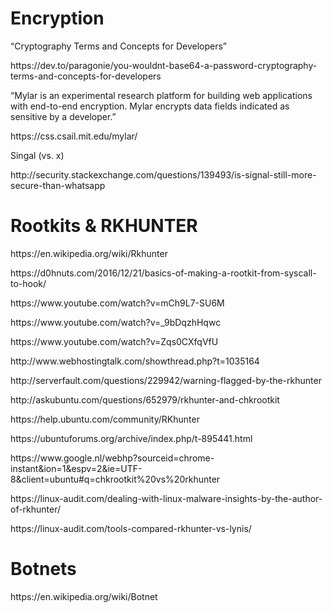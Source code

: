 

# Encryption

"Cryptography Terms and Concepts for Developers"

https://dev.to/paragonie/you-wouldnt-base64-a-password-cryptography-terms-and-concepts-for-developers

"Mylar is an experimental research platform for building web applications with end-to-end encryption. 
Mylar encrypts data fields indicated as sensitive by a developer."

https://css.csail.mit.edu/mylar/

Singal (vs. x)

http://security.stackexchange.com/questions/139493/is-signal-still-more-secure-than-whatsapp



# Rootkits & RKHUNTER

https://en.wikipedia.org/wiki/Rkhunter

https://d0hnuts.com/2016/12/21/basics-of-making-a-rootkit-from-syscall-to-hook/

https://www.youtube.com/watch?v=mCh9L7-SU6M

https://www.youtube.com/watch?v=_9bDqzhHqwc

https://www.youtube.com/watch?v=Zqs0CXfqVfU

http://www.webhostingtalk.com/showthread.php?t=1035164

http://serverfault.com/questions/229942/warning-flagged-by-the-rkhunter

http://askubuntu.com/questions/652979/rkhunter-and-chkrootkit

https://help.ubuntu.com/community/RKhunter

https://ubuntuforums.org/archive/index.php/t-895441.html

https://www.google.nl/webhp?sourceid=chrome-instant&ion=1&espv=2&ie=UTF-8&client=ubuntu#q=chkrootkit%20vs%20rkhunter

https://linux-audit.com/dealing-with-linux-malware-insights-by-the-author-of-rkhunter/

https://linux-audit.com/tools-compared-rkhunter-vs-lynis/



# Botnets

https://en.wikipedia.org/wiki/Botnet


